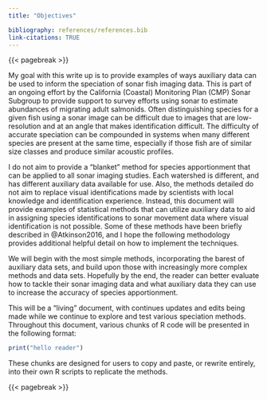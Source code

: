 ```yaml
---
title: "Objectives"

bibliography: references/references.bib
link-citations: TRUE
---
```


{{< pagebreak >}}

My goal with this write up is to provide examples of ways auxiliary data
can be used to inform the speciation of sonar fish imaging data. This is
part of an ongoing effort by the California (Coastal) Monitoring Plan
(CMP) Sonar Subgroup to provide support to survey efforts using sonar to
estimate abundances of migrating adult salmonids. Often distinguishing
species for a given fish using a sonar image can be difficult due to
images that are low-resolution and at an angle that makes identification
difficult. The difficulty of accurate speciation can be compounded in
systems when many different species are present at the same time,
especially if those fish are of similar size classes and produce similar
acoustic profiles.

I do not aim to provide a "blanket" method for species apportionment
that can be applied to all sonar imaging studies. Each watershed is
different, and has different auxiliary data available for use. Also, the
methods detailed do not aim to replace visual identifications made by
scientists with local knowledge and identification experience. Instead,
this document will provide examples of statistical methods that can
utilize auxiliary data to aid in assigning species identifications to
sonar movement data where visual identification is not possible. Some of
these methods have been briefly described in @Atkinson2016, and I hope
the following methodology provides additional helpful detail on how to
implement the techniques.

We will begin with the most simple methods, incorporating the barest of
auxiliary data sets, and build upon those with increasingly more complex
methods and data sets. Hopefully by the end, the reader can better
evaluate how to tackle their sonar imaging data and what auxiliary data
they can use to increase the accuracy of species apportionment.

This will be a "living" document, with continues updates and edits being
made while we continue to explore and test various speciation methods.
Throughout this document, various chunks of R code will be presented in
the following format:

```r
print("hello reader")
```

These chunks are designed for users to copy and paste, or rewrite
entirely, into their own R scripts to replicate the methods.

{{< pagebreak >}}
